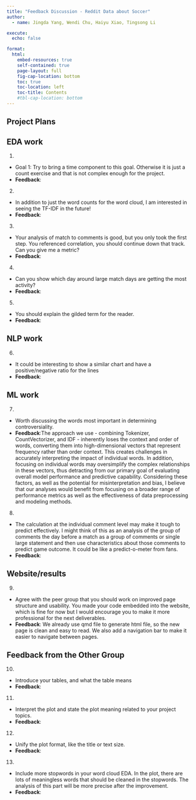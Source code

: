 ```yaml
---
title: "Feedback Discussion - Reddit Data about Soccer"
author:
  - name: Jingda Yang, Wendi Chu, Haiyu Xiao, Tingsong Li

execute:
  echo: false

format:
  html:
    embed-resources: true
    self-contained: true
    page-layout: full
    fig-cap-location: bottom
    toc: true
    toc-location: left
    toc-title: Contents
    #tbl-cap-location: bottom
---
```


## Project Plans

## EDA work
   1. 
  - Goal 1: Try to bring a time component to this goal. Otherwise it is just a count exercise and that is not complex enough for the project.
  - **Feedback**:

   2. 
  - In addition to just the word counts for the word cloud, I am interested in seeing the TF-IDF in the future!
  - **Feedback**:

   3. 
  - Your analysis of match to comments is good, but you only took the first step. You referenced correlation, you should continue down that track. Can you give me a metric? 
  - **Feedback**:
   
   4. 
  - Can you show which day around large match days are getting the most activity? 
  - **Feedback**:
   
   5. 
  - You should explain the gilded term for the reader. 
  - **Feedback**:

## NLP work

   6. 
  - It could be interesting to show a similar chart and have a positive/negative ratio for the lines
  - **Feedback**:
     


## ML work

   7. 
  - Worth discussing the words most important in determining controversiality.
  - **Feedback**:The approach we use - combining Tokenizer, CountVectorizer, and IDF - inherently loses the context and order of words, converting them into high-dimensional vectors that represent frequency rather than order context. This creates challenges in accurately interpreting the impact of individual words. In addition, focusing on individual words may oversimplify the complex relationships in these vectors, thus detracting from our primary goal of evaluating overall model performance and predictive capability. Considering these factors, as well as the potential for misinterpretation and bias, I believe that our analyses would benefit from focusing on a broader range of performance metrics as well as the effectiveness of data preprocessing and modeling methods.

   8. 
  - The calculation at the individual comment level may make it tough to predict effectively. I might think of this as an analysis of the group of comments the day before a match as a group of comments or single large statement and then use characteristics about those comments to predict game outcome. It could be like a predict-o-meter from fans. 
  - **Feedback**:

## Website/results
   9. 
  - Agree with the peer group that you should work on improved page structure and usability. You made your code embedded into the website, which is fine for now but I would encourage you to make it more professional for the next deliverables. 
  - **Feedback**: We already use qmd file to generate html file, so the new page is clean and easy to read. We also add a navigation bar to make it easier to navigate between pages.


## Feedback from the Other Group

   10. 
  - Introduce your tables, and what the table means
  - **Feedback**: 

   11. 
  - Interpret the plot and state the plot meaning related to your project topics.
  - **Feedback**: 
  
   12. 
  - Unify the plot format, like the title or text size.
  - **Feedback**: 
  
   13. 
  - Include more stopwords in your word cloud EDA. In the plot, there are lots of meaningless words that should be cleaned in the stopwords. The analysis of this part will be more precise after the improvement.
  - **Feedback**: 


